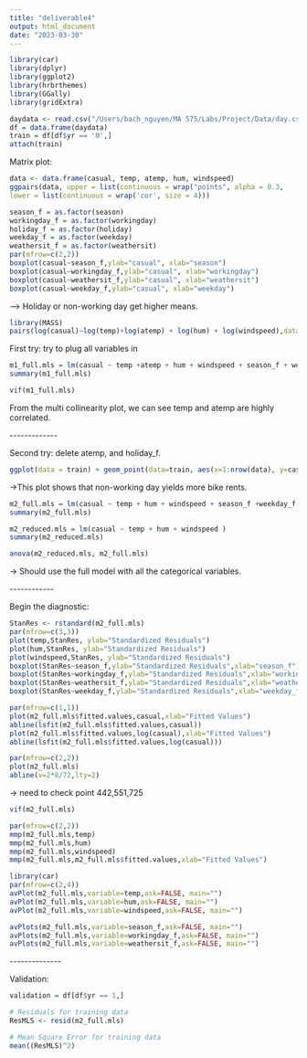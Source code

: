 ```yaml
---
title: "deliverable4"
output: html_document
date: "2023-03-30"
---
```


```r
library(car)
library(dplyr)
library(ggplot2)
library(hrbrthemes)
library(GGally)
library(gridExtra)
```

```r
daydata <- read.csv("/Users/bach_nguyen/MA 575/Labs/Project/Data/day.csv",header=TRUE)
df = data.frame(daydata)
train = df[df$yr == '0',]
attach(train)
```

Matrix plot:

```r
data <- data.frame(casual, temp, atemp, hum, windspeed)
ggpairs(data, upper = list(continuous = wrap("points", alpha = 0.3,    size=0.1)),
lower = list(continuous = wrap('cor', size = 4)))
```

```r
season_f = as.factor(season)
workingday_f = as.factor(workingday)
holiday_f = as.factor(holiday)
weekday_f = as.factor(weekday)
weathersit_f = as.factor(weathersit)
par(mfrow=c(2,2))
boxplot(casual~season_f,ylab="casual", xlab="season")
boxplot(casual~workingday_f,ylab="casual", xlab="workingday")
boxplot(casual~weathersit_f,ylab="casual", xlab="weathersit")
boxplot(casual~weekday_f,ylab="casual", xlab="weekday")
```

\--\> Holiday or non-working day get higher means.

```r
library(MASS)
pairs(log(casual)~log(temp)+log(atemp) + log(hum) + log(windspeed),data=daydata,gap=0.4,cex.labels=1.5)
```

First try: try to plug all variables in

```r
m1_full.mls = lm(casual ~ temp +atemp + hum + windspeed + season_f + workingday_f + weathersit_f + weekday_f)
summary(m1_full.mls)
```

```r
vif(m1_full.mls)
```

From the multi collinearity plot, we can see temp and atemp are highly correlated.

\-\-\-\-\-\-\-\-\-\-\-\--

Second try: delete atemp, and holiday_f.

```r
ggplot(data = train) + geom_point(data=train, aes(x=1:nrow(data), y=casual, color=workingday_f)) 
```

-\>This plot shows that non-working day yields more bike rents.

```r
m2_full.mls = lm(casual ~ temp + hum + windspeed + season_f +weekday_f + workingday_f:(temp + hum + windspeed + + season_f) )
summary(m2_full.mls)
```

```r
m2_reduced.mls = lm(casual ~ temp + hum + windspeed )
summary(m2_reduced.mls)
```

```r
anova(m2_reduced.mls, m2_full.mls)
```

-\> Should use the full model with all the categorical variables.

\-\-\-\-\-\-\-\-\-\-\--

Begin the diagnostic:

```r
StanRes <- rstandard(m2_full.mls)
par(mfrow=c(3,3))
plot(temp,StanRes, ylab="Standardized Residuals")
plot(hum,StanRes, ylab="Standardized Residuals")
plot(windspeed,StanRes, ylab="Standardized Residuals")
boxplot(StanRes~season_f,ylab="Standardized Residuals",xlab="season_f")
boxplot(StanRes~workingday_f,ylab="Standardized Residuals",xlab="workingday_f")
boxplot(StanRes~weathersit_f,ylab="Standardized Residuals",xlab="weathersit_f")
boxplot(StanRes~weekday_f,ylab="Standardized Residuals",xlab="weekday_f")
```

```r
par(mfrow=c(1,1))
plot(m2_full.mls$fitted.values,casual,xlab="Fitted Values")
abline(lsfit(m2_full.mls$fitted.values,casual))
plot(m2_full.mls$fitted.values,log(casual),xlab="Fitted Values")
abline(lsfit(m2_full.mls$fitted.values,log(casual)))
```

```r
par(mfrow=c(2,2))
plot(m2_full.mls)
abline(v=2*8/72,lty=2)
```

-\> need to check point 442,551,725

```r
vif(m2_full.mls)
```

```r

par(mfrow=c(2,2))
mmp(m2_full.mls,temp)
mmp(m2_full.mls,hum)
mmp(m2_full.mls,windspeed)
mmp(m2_full.mls,m2_full.mls$fitted.values,xlab="Fitted Values")
```

```r
library(car)
par(mfrow=c(2,4))
avPlot(m2_full.mls,variable=temp,ask=FALSE, main="")
avPlot(m2_full.mls,variable=hum,ask=FALSE, main="")
avPlot(m2_full.mls,variable=windspeed,ask=FALSE, main="")

```

```r
avPlots(m2_full.mls,variable=season_f,ask=FALSE, main="")
avPlots(m2_full.mls,variable=workingday_f,ask=FALSE, main="")
avPlots(m2_full.mls,variable=weathersit_f,ask=FALSE, main="")
```

\-\-\-\-\-\-\-\-\-\-\-\-\--

Validation:

```r
validation = df[df$yr == 1,]
```

```r
# Residuals for training data
ResMLS <- resid(m2_full.mls)

# Mean Square Error for training data
mean((ResMLS)^2)
```
